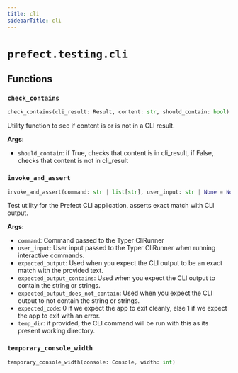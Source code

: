 ```yaml
---
title: cli
sidebarTitle: cli
---
```


# `prefect.testing.cli`

## Functions

### `check_contains` <sup><a href="https://github.com/prefecthq/prefect/blob/main/src/prefect/testing/cli.py#L16" target="_blank"><Icon icon="github" style="width: 14px; height: 14px;" /></a></sup>

```python
check_contains(cli_result: Result, content: str, should_contain: bool) -> None
```


Utility function to see if content is or is not in a CLI result.

**Args:**
- `should_contain`: if True, checks that content is in cli_result,
if False, checks that content is not in cli_result


### `invoke_and_assert` <sup><a href="https://github.com/prefecthq/prefect/blob/main/src/prefect/testing/cli.py#L63" target="_blank"><Icon icon="github" style="width: 14px; height: 14px;" /></a></sup>

```python
invoke_and_assert(command: str | list[str], user_input: str | None = None, prompts_and_responses: list[tuple[str, str] | tuple[str, str, str]] | None = None, expected_output: str | None = None, expected_output_contains: str | Iterable[str] | None = None, expected_output_does_not_contain: str | Iterable[str] | None = None, expected_line_count: int | None = None, expected_code: int | None = 0, echo: bool = True, temp_dir: str | None = None) -> Result
```


Test utility for the Prefect CLI application, asserts exact match with CLI output.

**Args:**
- `command`: Command passed to the Typer CliRunner
- `user_input`: User input passed to the Typer CliRunner when running interactive
commands.
- `expected_output`: Used when you expect the CLI output to be an exact match with
the provided text.
- `expected_output_contains`: Used when you expect the CLI output to contain the
string or strings.
- `expected_output_does_not_contain`: Used when you expect the CLI output to not
contain the string or strings.
- `expected_code`: 0 if we expect the app to exit cleanly, else 1 if we expect
the app to exit with an error.
- `temp_dir`: if provided, the CLI command will be run with this as its present
working directory.


### `temporary_console_width` <sup><a href="https://github.com/prefecthq/prefect/blob/main/src/prefect/testing/cli.py#L211" target="_blank"><Icon icon="github" style="width: 14px; height: 14px;" /></a></sup>

```python
temporary_console_width(console: Console, width: int)
```
